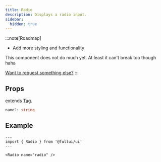 ```yaml
---
title: Radio
description: Displays a radio input.
sidebar:
  hidden: true
---
```


:::note[Roadmap]
- Add more styling and functionality

This component does not do much yet. At least it can't break too though haha

[Want to request something else?](https://github.com/fullui/ui/issues/new)
:::

## Props
extends [Tag](/utility/tag).
```ts
name?: string
```

## Example

```astro live
---
import { Radio } from '@fullui/ui'
---

<Radio name="radio" />
```
